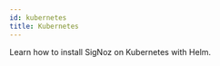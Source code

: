 ```yaml
---
id: kubernetes
title: Kubernetes
---
```


Learn how to install SigNoz on Kubernetes with Helm.


<DocCardContainer>
<DocCard
    title="📄️ Deploying to AWS"
    description="First, we need to set up a Kubernetes cluster (see the official AWS documentation for more info)."
    href="/docs/install/kubernetes/aws"
/>

<DocCard
    title="📄️ Deploying to GCP"
    description="First, we need to set up a Kubernetes cluster (see the official GCP documentation for more info)."
    href="/docs/install/kubernetes/gcp"
/>


<DocCard
    title="📄️ Deploying with Helm directly"
    description="Follow the steps on this page to install SigNoz on other Kubernetes Cloud Platform and bare-metal servers with Helm"
    href="/docs/install/kubernetes/others"
/>


</DocCardContainer>